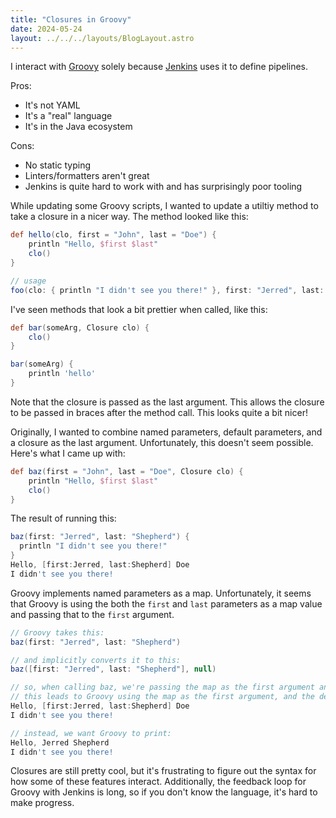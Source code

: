 ```yaml
---
title: "Closures in Groovy"
date: 2024-05-24
layout: ../../../layouts/BlogLayout.astro
---
```



I interact with [Groovy](https://groovy-lang.org/) solely because [Jenkins](https://www.jenkins.io/) uses it to define pipelines.

Pros:

- It's not YAML
- It's a "real" language
- It's in the Java ecosystem

Cons:

- No static typing
- Linters/formatters aren't great
- Jenkins is quite hard to work with and has surprisingly poor tooling

While updating some Groovy scripts, I wanted to update a utiltiy method to take a closure in a nicer way. The method looked like this:

```groovy
def hello(clo, first = "John", last = "Doe") {
    println "Hello, $first $last"
    clo()
}

// usage
foo(clo: { println "I didn't see you there!" }, first: "Jerred", last: "Shepherd")
```

I've seen methods that look a bit prettier when called, like this:

```groovy
def bar(someArg, Closure clo) {
    clo()
}

bar(someArg) {
    println 'hello'
}
```

Note that the closure is passed as the last argument. This allows the closure to be passed in braces after the method call. This looks quite a bit nicer!

<Dialog>
  <Socratic perspective="student">
    It looks like Groovy has some nice syntatic sugar: named and default parameters are both pretty nice to have.
  </Socratic>
  <Divider />
  <Socratic perspective="teacher">
    Groovy does have some nice features, but{" "}
    <a href="https://groovy-lang.org/objectorientation.html#_named_parameters">named parameters</a> have some rough
    edges. The documentation doesn't clearly cover how to use named parameters with default parameters or closures.
  </Socratic>
</Dialog>

Originally, I wanted to combine named parameters, default parameters, and a closure as the last argument. Unfortunately, this doesn't seem possible. Here's what I came up with:

```groovy
def baz(first = "John", last = "Doe", Closure clo) {
    println "Hello, $first $last"
    clo()
}
```

The result of running this:

```groovy
baz(first: "Jerred", last: "Shepherd") {
  println "I didn't see you there!"
}
Hello, [first:Jerred, last:Shepherd] Doe
I didn't see you there!
```

Groovy implements named parameters as a map. Unfortunately, it seems that Groovy is using the both the `first` and `last` parameters as a map value and passing that to the `first` argument.

```groovy
// Groovy takes this:
baz(first: "Jerred", last: "Shepherd")

// and implicitly converts it to this:
baz([first: "Jerred", last: "Shepherd"], null)

// so, when calling baz, we're passing the map as the first argument and null as the second argument
// this leads to Groovy using the map as the first argument, and the default value of "Doe" as the second argument
Hello, [first:Jerred, last:Shepherd] Doe
I didn't see you there!

// instead, we want Groovy to print:
Hello, Jerred Shepherd
I didn't see you there!
```

Closures are still pretty cool, but it's frustrating to figure out the syntax for how some of these features interact. Additionally, the feedback loop for Groovy with Jenkins is long, so if you don't know the language, it's hard to make progress.
